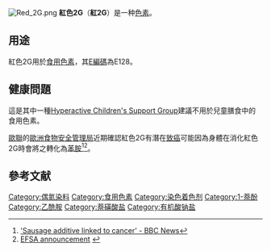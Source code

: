{{多個問題|
{{expand|time=2018-01-07T19:31:40+00:00}}
{{lead section|time=2018-01-07T19:31:40+00:00}}
{{Disputed|time=2012-11-12T07:03:28+00:00}}
}}
{{chembox
| Verifiedfields = changed
| verifiedrevid = 464380478
| ImageFile = Red 2G structure.svg
| ImageAlt = Skeletal formula of Red 2G as a sodium salt
| ImageFile1 = Red 2G sodium 3D spacefill.png
| ImageAlt1 = Space-filling model of the Red 2G molecule as a sodium salt
| IUPACName = Disodium 5-​(acetylamino)​-​4-​hydroxy-​3-​(2-​phenyldiazenyl)2,​7-​Naphthalenedisulfonate
| OtherNames = 酸性红1 <br /> Food Red 10 <br /> Amidonaphthol red G <br /> azogeranine <br /> azophloxine <br /> azofloxin <br /> C.I. 18050
|Section1={{Chembox Identifiers
| ChemSpiderID_Ref = {{chemspidercite|correct|chemspider}}
| ChemSpiderID = 21106472
| InChI = 1/C18H15N3O8S2/c1-10(22)19-14-9-13(30(24,25)26)7-11-8-15(31(27,28)29)17(18(23)16(11)14)21-20-12-5-3-2-4-6-12/h2-9,23H,1H3,(H,19,22)(H,24,25,26)(H,27,28,29)/p-2/b21-20+
| InChIKey = RSNSKUBBVCGSND-OLKPTRFBBB
| StdInChI_Ref = {{stdinchicite|correct|chemspider}}
| StdInChI = 1S/C18H15N3O8S2/c1-10(22)19-14-9-13(30(24,25)26)7-11-8-15(31(27,28)29)17(18(23)16(11)14)21-20-12-5-3-2-4-6-12/h2-9,23H,1H3,(H,19,22)(H,24,25,26)(H,27,28,29)/p-2/b21-20+
| StdInChIKey_Ref = {{stdinchicite|correct|chemspider}}
| StdInChIKey = RSNSKUBBVCGSND-QZQOTICOSA-L
| CASNo_Ref = {{cascite|correct|CAS}}
| CASNo = 3734-67-6
| PubChem = 
| SMILES = CC(=O)Nc2cc(cc3cc(c(/N=N/c1ccccc1)c(O)c23)S([O-])(=O)=O)S([O-])(=O)=O
}}
|Section2={{Chembox Properties
| Formula = 
| MolarMass = 509.43 g/mol
| Appearance = 
| Density = 
| MeltingPt = 
| BoilingPt = 
| Solubility = 18 g/100 mL (20°C)
| Solubility1 = 1 g/ 100 mL （[[甘油|甘油]]）<br/>幾乎不溶 g / mL （[[乙醇|乙醇]]）
  }}
|Section3={{Chembox Hazards
| MainHazards = 
| FlashPt = 
| AutoignitionPt = 
  }}
}}
[[File:Red_2G.png|thumb]]
'''紅色2G'''（'''紅2G'''）是一种[[色素|色素]]。

==用途==
紅色2G用於[[食用色素|食用色素]]，其[[E編碼|E編碼]]為E128。

==健康問題==
這是其中一種[[Hyperactive_Children's_Support_Group|Hyperactive Children's Support Group]]建議不用於兒童膳食中的食用色素。

[[歐聯|歐聯]]的[[歐洲食物安全管理局|歐洲食物安全管理局]]近期確認紅色2G有潛在[[致癌物質|致癌]]可能因為身體在消化紅色2G時會將之轉化為[[苯胺|苯胺]]<ref>[http://news.bbc.co.uk/1/hi/health/6286834.stm 'Sausage additive linked to cancer' - BBC News]</ref><ref>[http://www.efsa.europa.eu/en/press_room/press_release/pr_red2g.html EFSA announcement] {{webarchive|url=https://web.archive.org/web/20070713121828/http://www.efsa.europa.eu/en/press_room/press_release/pr_red2g.html |date=2007-07-13 }}</ref>。

==參考文献==
{{reflist}}

[[Category:偶氮染料|Category:偶氮染料]]
[[Category:食用色素|Category:食用色素]]
[[Category:染色着色剂|Category:染色着色剂]]
[[Category:1-萘酚|Category:1-萘酚]]
[[Category:乙酰胺|Category:乙酰胺]]
[[Category:萘磺酸盐|Category:萘磺酸盐]]
[[Category:有机酸钠盐|Category:有机酸钠盐]]